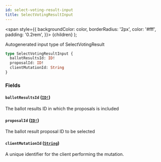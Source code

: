 ```yaml
---
id: select-voting-result-input
title: SelectVotingResultInput
---
```


<span
style={{
      backgroundColor: color,
      borderRadius: '2px',
      color: '#fff',
      padding: '0.2rem',
    }}>
{children}
</span>
);

Autogenerated input type of SelectVotingResult

```graphql
type SelectVotingResultInput {
  ballotResultsId: ID!
  proposalId: ID!
  clientMutationId: String
}
```

### Fields

#### `ballotResultsId` ([`ID!`](/docs/api/scalars/id))

The ballot results ID in which the proposals is included

#### `proposalId` ([`ID!`](/docs/api/scalars/id))

The ballot result proposal ID to be selected

#### `clientMutationId` ([`String`](/docs/api/scalars/string))

A unique identifier for the client performing the mutation.
